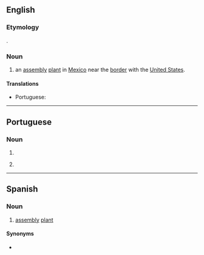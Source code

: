 ==English==

===Etymology===
{{bor|en|es|maquiladora}}.

===Noun===
{{wikipedia}}
{{en-noun}}

# an [[assembly]] [[plant]] in [[Mexico]] near the [[border]] with the [[United States]].

====Translations====
{{trans-top|an assembly plant in Mexico near the border with the United States}}
* Portuguese: {{t|pt|maquiladora|f}}
{{trans-mid}}
{{trans-bottom}}

----

==Portuguese==

===Noun===
{{pt-noun|f}}

# {{inflection of|maquilador||f|s|lang=pt}}
# {{l|en|maquiladora}} {{gloss|an assembly plant in Mexico near the border with the United States}}

{{catlangcode|pt|Industries}}

----

==Spanish==

===Noun===
{{es-noun|f}}

# [[assembly]] [[plant]]

====Synonyms====
* {{l|es|maquila}}